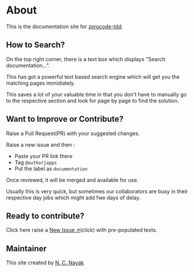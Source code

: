 # About

This is the documentation site for [zerocode-tdd](https://github.com/authorjapps/zerocode).

## How to Search?

On the top right corner, there is a text box which displays "Search documentation...".

This has got a powerful text based search engine which will get you the matching pages immidiately.

This saves a lot of your valuable time in that you don't have to manually go to the respective section and look for page by page to find the solution.

## Want to Improve or Contribute?

Raise a Pull Request(PR) with your suggested changes.

Raise a new issue and then :

- Paste your PR link there
- Tag `@authorjapps`
- Put the label as `documentation`

Once reviewed, it will be merged and available for use.

Usually this is very quick,
but sometimes our collaborators are busy in their respective day jobs which might add fwe days of delay.

## Ready to contribute?

Click here raise a [New Issue ↗](https://github.com/authorjapps/zerocode/issues/new?title=Documentation%20Improvement&labels=documentation)(click) with pre-populated texts.

## Maintainer

This site created by [N. C. Nayak](https://www.linkedin.com/in/ncnayak/)
